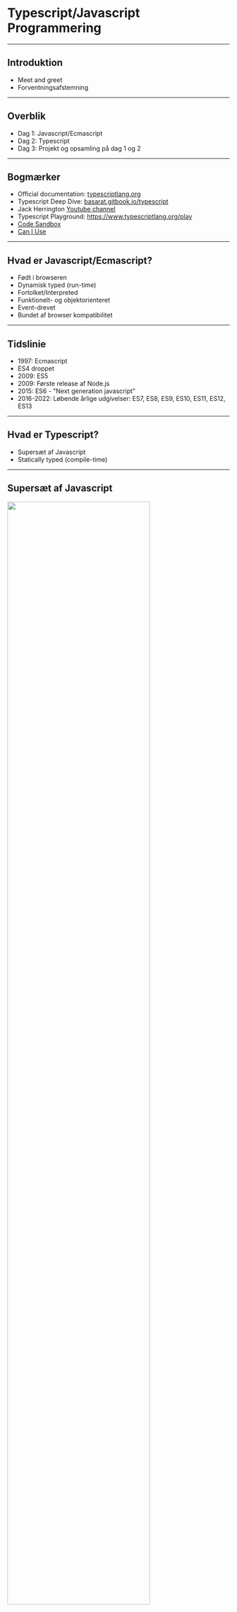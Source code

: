 
# Typescript/Javascript Programmering

---
## Introduktion

 - Meet and greet
 - Forventningsafstemning

---
## Overblik

  - Dag 1: Javascript/Ecmascript
  - Dag 2: Typescript
  - Dag 3: Projekt og opsamling på dag 1 og 2

---
## Bogmærker

- Official documentation: [typescriptlang.org](https://www.typescriptlang.org/docs/)
- Typescript Deep Dive: [basarat.gitbook.io/typescript](https://basarat.gitbook.io/typescript/)
- Jack Herrington [Youtube channel](https://www.youtube.com/watch?v=j92fxPpFaL8&list=PLNqp92_EXZBIKO8lqN3089jgZUi-FUFXX)
- Typescript Playground: https://www.typescriptlang.org/play
- [Code Sandbox](https://codesandbox.io/)
- [Can I Use](https://caniuse.com/)

---
## Hvad er Javascript/Ecmascript?

- Født i browseren
- Dynamisk typed (run-time)
- Fortolket/Interpreted
- Funktionelt- og objektorienteret
- Event-drevet
- Bundet af browser kompatibilitet

---
## Tidslinie

- 1997: Ecmascript
- ES4 droppet
- 2009: ES5
- 2009: Første release af Node.js
- 2015: ES6 - "Next generation javascript"
- 2016-2022: Løbende årlige udgivelser: ES7, ES8, ES9, ES10, ES11, ES12, ES13

---
## Hvad er Typescript?

- Supersæt af Javascript
- Statically typed (compile-time)

---
## Supersæt af Javascript
<FlexBox>
  <Image height="80%" src="../assets/js-today-typescript.png"/>
</FlexBox>

---
## Statically typed

Dette er ok:
<CodePane language="typescript" theme={tomorrow} showLineNumbers={false}>
{`
let x:number = 1;
const multiplyByTwo = (x:number) => {
  return x * 2;
}
`}
</CodePane>

Dette vil fejle:
<CodePane language="typescript" theme={tomorrow} showLineNumbers={false}>
{`
let x:string = "1";
const multiplyByTwo = (x:number) => {
  return x * 2;
}
`}
</CodePane>
---
## Compilation 1/2
<FlexBox>
  <Image width="70%" src="../assets/typescript-lifecycle.png"/>
</FlexBox>

---
## Compilation 2/2

- Design time
  - Redigerer projektet i VSCode
- Compile time
  - Projektet konverteres til Javascript
- Run time
  - Projektet kører som Javascript i browser eller Node.js
  - Bemærk: Typescript typer eksisterer ikke i runtime

---
## Hvorfor Typescript?

- Tillid
- Hurtige feedback loops 
  - Design time fejl
    - Feedback i editor > "Fail fast"
  - Compile time fejl
- Behov for mindre valideringslogik og færre unit tests
- Future javascript now

---
## Værktøjskasse

- Installer NPM og Node.JS
- Installer Yarn
- Installer VSCode

---
## NPM 1/2

NPM er ansvarlig for pakkestyring (package manager) i Javascript. Vi bruger NPM til at installere og styre afhængigheder. Sørg for at have Node.js (minimum v.16.x) installeret.

[Download Node.js](https://nodejs.org/en/download/)

---
## NPM 2/2

På Linux/Unix/Mac kan du anvende en package manager til at installere Node.js:
- Mac: [HomeBrew](https://brew.sh/)
- Linux: [APT](https://ubuntu.com/server/docs/package-management)

---
# Yarn

- Yarn er et "lag" ovenpå NPM som tilbyder nogle forbedringer i forhold til bl.a. performance.
- Yarn er ikke et krav, men kodeeksempler i kurset vil tage udgangspunkt i Yarn, da Yarn har bevæget sig i retning af at blive den nye industri standard for udvikling i Javascript.

Installere Yarn globalt:

<CodePane language="bash" theme={tomorrow} showLineNumbers={false}>
{`
$ npm install yarn --global
`}
</CodePane>

---
# VSCode

VSCode er ikke et krav (du kan f.eks. bruge WebStorm, eller terminal/VIM), MEN...
- VSCode er "bredt accepteret" som den bedste kode-editor og IDE
- God Typescript support
- Kører på alle platforme (og i browser med Github Codespaces)

Derfor tager kurset udgangspunkt at bruge VSCode.

[Download VSCode](https://code.visualstudio.com/download)

---
## Pause

---
## Javascript syntaks

I den følgende sektion gennemgår vi grundlæggende Javascript syntaks. 

Da Typescript er et supersæt af Javascript er alt hvad vi lærer her også gyldig Typescript.

---
## Variable

Du kan bruge forskellige keywords `var`, `let` og `const` til at definere en variabel.

<CodePane language="typescript" theme={tomorrow} showLineNumbers={false}>
{`
var a = "Jens";
console.log(a); // "Jens"
let b = "Børge";
console.log(b); // "Børge"
const c = "Hansen";
console.log(c); // "Hansen"
`}
</CodePane>

---
## Variable - re-assignment

Hvis du anvender `var` eller `let` kan du ændre værdien af variablen senere i koden:

<CodePane language="javascript" theme={tomorrow} showLineNumbers={false}>
{`
let a = "Jens";
let b = "Hansen";
b = "Jensen";
console.log(a + " " + b); // "Jens Jensen"
`}
</CodePane>

---
## Variable - konstante værdier

Hvis du benytter `const` kan du ikke ændre værdien af variablen senere:

<CodePane language="javascript" theme={tomorrow} showLineNumbers={false}>
{`
const a = "Jens";
const b = "Hansen";
b = "Jensen"; // Fejl
`}
</CodePane>

---
## Variable - forskel på `var` og `let`

`var` er function scoped. `let` er block scoped.

<CodePane language="javascript" theme={tomorrow} showLineNumbers={false}>
{`
function run() {
  var foo = "Foo";
  let bar = "Bar";
  console.log(foo, bar); // Foo Bar
  {
    var moo = "Mooo"
    let baz = "Bazz";
    console.log(moo, baz); // Mooo Bazz
  }
  console.log(moo); // Mooo
  console.log(baz); // ReferenceError
}
run();
`}
</CodePane>

---
## Varable uden keyword

Hvis man deklarerer en variabel uden keyword bliver den automatisk tilføjet til global scope. Dette er en dårlig praksis og skal undgås, da du risikerer at overskrive andre variable i global scope - f.eks. fra et library du kunne have loaded.

<CodePane language="javascript" theme={tomorrow} showLineNumbers={false}>
{`
// Gør aldrig dette
a = "Jens"; // Implicit global
// Skal du bruge en global variabel, så gør det eksplicit med window:
window.a = "Jens"; // Explicit global
`}
</CodePane>

---
## Variable - best practice

- Brug `const` så ofte som muligt. Det er mere forudsigeligt.
- Brug `let` hvis du skal ændre værdien af variablen senere i koden.
- Undgå at bruge `var` med mindre du skriver kode der skal understøtte ES5, da function scope er forvirrende for udviklere med baggrund i andre sprog og er skyld i mange bugs.
- Brug aldrig variable deklareret uden keyword (implicit globals)

---
## Dynamiske typer

Javascript er et dynamisk sprog, hvilket betyder at du ikke behøver at definere datatypen af en variabel. 

Datatypen bliver automatisk bestemt af værdien:

<CodePane language="javascript" theme={tomorrow} showLineNumbers={false}>
{`
"Jens" // string
42 // number
true // boolean
`}
</CodePane>

---
## Primitive datatyper i Javascript

Javascript har 7 primitive datatyper:

<CodePane language="javascript" theme={tomorrow} showLineNumbers={false}>
{`
"Jens" // string
42 // number
true // boolean
null // null
undefined // undefined
Symbol("foo") // symbol
BigInt(9007199254740991) // bigint
`}
</CodePane>

---
## Strenge (strings)
En `string` er en tekststreng. Og kan defineres med enkelt eller dobbelt anførselstegn.
<CodePane language="javascript" theme={tomorrow} showLineNumbers={false}>
{`
"Jens"
'Peter'
'Streng der indeholder "dobbelte" anførselstegn';
"Streng der indeholder 'enkelte' anførselsetegn.";
`}
</CodePane>

---
## Sammensatte strenge
<CodePane language="javascript" theme={tomorrow} showLineNumbers={false}>
{`
const samlet = "Jens" + " " + "Peter"; // "Jens Peter"
const matematik = "1" + "2"; // "12"
`}
</CodePane>
---
## Template literals
- Anvender backticks ` i stedet for anførselstegn.
- Særlig syntaks til at indsætte variabler i strengen.

<CodePane language="javascript" theme={tomorrow} showLineNumbers={false}>
{`
const firstName = "Jens";
const lastName = "Hansen";
const samlet = \`\${firstName} \${lastName}\`; // "Jens Hansen"
const samlet2 = \`Mit navn er \${firstName} \${lastName} og jeg bor i Odder.\`; // "Mit navn er Jens Hansen og jeg bor i Odder."
`}
</CodePane>

---
## Øvelse

Strenge assignment og template literals:

[![Edit variables-assignment-strings](https://codesandbox.io/static/img/play-codesandbox.svg)](https://codesandbox.io/s/variables-assignment-strings-wl3pqf?fontsize=14&hidenavigation=1&theme=light)

---
## Pause

---
## Tal i javascript (numbers)

- Modsat andre programmeringssprog anvendes typen `number` til både heltal og decimaltal.
- BigInt kan anvendes til at repræsentere heltal større end 2^53 - 1.

---
## Aritmetik

| Operator | Beskrivelse    |
|----------|----------------|
| +        | Addition       |
| \-       | Subtraction    |
| \*       | Multiplication |
| \*\*     | Exponentiation |
| /        | Division       |
| %        | Modulus (rest) |
| ++       | Increment      |
| \--      | Decrement      |

---
## Aritmetik (eksempler)

<CodePane language="javascript" theme={tomorrow} showLineNumbers={false}>
{`
1 + 2 // 3 // Addition
7 - 2 // 5 // Subtraction
2 * 2 // 4 // Multiplication
2 ** 3 // 8 // Exponentiation
2 / 2 // 1 // Division
3 % 2 // 1 // Modulus (rest)
let a = 1; a++; // 2 // Increment
let b = 10; b--; // 9 // Decrement
`}
</CodePane>

---
## Konvertere strenge til tal 1/3

Hvis man på forhånd ved en streng indeholder et tal kan man konvertere den til et tal med `Number()`, `parseInt()` eller `parseFloat()`.

`parseInt()` returnerer det først heltal den finder i strengen:

<CodePane language="javascript" theme={tomorrow} showLineNumbers={false}>
{`
parseInt("32px") // 32
`}
</CodePane>

---
## Konvertere strenge til tal 2/3

`parseFloat()` returnerer det først decimaltal den finder i strengen:

<CodePane language="javascript" theme={tomorrow} showLineNumbers={false}>
{`
parseFloat("32.2px") // 32.2
`}
</CodePane>

---
## Konvertere strenge til tal 3/3

`Number()` forsøger at konvertere hele strengen til et tal:

<CodePane language="javascript" theme={tomorrow} showLineNumbers={false}>
{`
Number("32") // 32
Number("32.2") // 32.2
Number("32px") // NaN
`}
</CodePane>

---
## Øvelse

Artimetik og matematiske operatorer:

[![Edit variables-numbers-arithmetic](https://codesandbox.io/static/img/play-codesandbox.svg)](https://codesandbox.io/s/hungry-carlos-on3e7b?fontsize=14&hidenavigation=1&theme=light)

---
## Equality

- Loosely equal: `==`
  - Javascript konverterer værdierne til samme type før sammenligning.
- Strictly equal: `===`
  - Javascript sammenligner værdierne uden konvertering.

[MDN: Equality comparisons and sameness](https://developer.mozilla.org/en-US/docs/Web/JavaScript/Equality_comparisons_and_sameness)

---
## Kontrolstrukturer - if

<CodePane language="typescript" theme={tomorrow} showLineNumbers={false}>
{`
if (userInput % 2) {
  /* Hvis user input er ulige */
  return 'a';
}
`}
</CodePane>

---
## Kontrolstrukturer - if/else
<CodePane language="typescript" theme={tomorrow} showLineNumbers={false}>
{`
if (userInput % 2) {
  /* Hvis user input er ulige */
  return 'a';
} else {
  /* Hvis user input er ulige */
  return 'b';
}
`}
</CodePane>
---
## Ternary operator

Samme princip som `if/else` men på en linie:

<CodePane language="typescript" theme={tomorrow} showLineNumbers={false}>
{`
return userInput % 2 ? 'a' : 'b';
`}
</CodePane>
---
## AND/OR

AND:
<CodePane language="typescript" theme={tomorrow} showLineNumbers={false}>
{`
return a && b;
`}
</CodePane>

OR:
<CodePane language="typescript" theme={tomorrow} showLineNumbers={false}>
{`
return a || b;
`}
</CodePane>

---
## Nullish coalescing operator
<CodePane language="typescript" theme={tomorrow} showLineNumbers={false}>
{`
let accountAmount = 0;
return accountAmount || 'No account found'; // 'No account found'
...
let accountAmount = 0;
return accountAmount ?? 'No account found'; // 0
`}
</CodePane>

[Video by Web Dev Simplified](https://youtu.be/v2tJ3nzXh8I?t=41)

---
## Pause

---
## Iteration - loops

- Loops (iterators) anvendes når man vil gentage en stump kode flere gange.
- Der findes 3 forskellige typer loops i javascript:
  - `for`
  - `while`
  - `do while`

---
## For loop

<CodePane language="typescript" theme={tomorrow} showLineNumbers={false}>
{`
for (let i = 0; i < 10; i++) {
  console.log(i); // 0, 1, 2, 3, 4, 5, 6, 7, 8, 9
}
`}
</CodePane>

---
## While loop

<CodePane language="typescript" theme={tomorrow} showLineNumbers={false}>
{`
let i = 0;
while (i < 10) {
  console.log(i); // 0, 1, 2, 3, 4, 5, 6, 7, 8, 9
  i++;
}
`}
</CodePane>

---
## do...while loop

<CodePane language="typescript" theme={tomorrow} showLineNumbers={false}>
{`
let i = 0;
do {
  console.log(i); // 0, 1, 2, 3, 4, 5, 6, 7, 8, 9
  i++;
} while (i < 10);
`}
</CodePane>

---
## Øvelse

Iterators

[![Edit trusting-http-qhrnek](https://codesandbox.io/static/img/play-codesandbox.svg)](https://codesandbox.io/s/trusting-http-qhrnek?fontsize=14&hidenavigation=1&theme=light)

---
## Pause

---
## Objekter

Et javascript objekt er en entitet der definerer egenskaber (properties) og data.

Eksempel:

<CodePane language="javascript" theme={tomorrow} showLineNumbers={false}>
{`
let person = {
  name: "John Doe",
  age: 30,
  occupation: "Software Developer",
};
`}
</CodePane>

---
## Indlejrede objekter

Et javascript objekt kan indeholde indlejrede objekter:

<CodePane language="javascript" theme={tomorrow} showLineNumbers={false}>
{`
let person = {
  name: "John Doe",
  age: 30,
  occupation: "Software Developer",
  address: {
    street: "123 Main St",
    city: "Anytown",
    state: "CA",
    zip: "12345"
  },
};
`}
</CodePane>

---
## Tilgå objekt værdier

Man kan tilgå objekt værdier på to måder:

<CodePane language="javascript" theme={tomorrow} showLineNumbers={false}>
{`
  // Dot notation
  const name = person.name;
  // Bracket notation
  const name = person["name"];
  // Nestede værdier
  const street = person.address.street;
`}
</CodePane>

---
## Object destructuring

Man kan anvende object destructuring som en genvej til at oprette en ny variabel og tildele den en værdi fra et objekt på samme tid. Man "plukker" værdien ud af objektet:

<CodePane language="javascript" theme={tomorrow} showLineNumbers={false}>
{`
  const { name } = person;
  console.log(name); // "John Doe"
  // Eller flere værdier på samme tid:
  const { name, age, occupation } = person;
  console.log(name, age, occupation); // "John Doe", 30, "Software Developer"
`}
</CodePane>

---
## Arrays

Et javascript array er en liste af værdier.

<CodePane language="javascript" theme={tomorrow} showLineNumbers={false}>
{`
  const list = [1, 2, 3, 4, 5];
`}
</CodePane>

I javascript kan et array indeholde værdier af forskellige typer:

<CodePane language="javascript" theme={tomorrow} showLineNumbers={false}>
{`
  const list = [1, "to", { id: 3} , 4, "5"];
`}
</CodePane>

---
## Array destructuring

Ligesom objekter kan man anvende destructuring med arrays:

<CodePane language="javascript" theme={tomorrow} showLineNumbers={false}>
{`
  const list = [1, 2, 3 , 4, 5];
  const [first, second, third] = list;
  console.log(first, second, third); // 1, 2, 3
`}
</CodePane>

---
## JSON

- JSON står for JavaScript Object Notation
- Gemmes i en .json fil
- Bruges ofte til at gemme data til en fil eller til at udveksle data med et API

---
## JSON

JSON ligner et javascript objekt, men bemærk at at alle værdier i JSON skal være i dobbelte anførselstegn:

<CodePane language="json" theme={tomorrow} showLineNumbers={false}>
{`
{
  "name": "John Doe",
  "age": "30",
  "occupation": "Software Developer",
  "address": {
    "street": "123 Main St",
    "city": "Anytown",
    "state": "CA",
    "zip": "12345"
  }
}
`}
</CodePane>

---
## JSON Parse

En json fil kan importeres i en javascript fil og konverteres til et object med JSON.parse();

<CodePane language="json" theme={tomorrow} showLineNumbers={false}>
{`import person from './person.json';
const obj = JSON.parse(person);`}
</CodePane>

Ligeledes kan man serialisere et objekt til JSON med JSON.stringify():

<CodePane language="json" theme={tomorrow} showLineNumbers={false}>
{`
const obj = { name: "John Doe", age: 30 };
const jsontext = JSON.stringify(obj);
`}
</CodePane>

---
## Øvelse

Objekter og Arrays:

[![Edit objects-and-arrays](https://codesandbox.io/static/img/play-codesandbox.svg)](https://codesandbox.io/s/amazing-platform-zqfbng?fontsize=14&hidenavigation=1&theme=light)

---
## Pause

---
## Funktioner

- Funktioner er en af de vigtigste byggesten i javascript.
- En funktion er en sekvens af instruktioner der er pakket som en enhed og kan genbruges.
- En funktion er en blok kode der udfører et stykke arbejde når den bliver kaldt.
- En funktion kan tage parametre og returnere en værdi.
- En funktion kan også modificere værdier udenfor sit eget scope (side effects)

---
## Funktioner (syntaks)

<CodePane language="typescript" theme={tomorrow} showLineNumbers={false}>
{`
function sum(a, b) { return a + b }
`}
</CodePane>

---
## Anatomien af en funktion 1/2

<CodePane language="typescript" theme={tomorrow} showLineNumbers={false}>
{`
function sum(a, b) { return a + b }
`}
</CodePane>

- Navn: sum
- Parametre: a, b
- Returværdi: a + b

---
## Anatomien af en funktion 2/2

<CodePane language="typescript" theme={tomorrow} showLineNumbers={false}>
{`
function capitalize(input) {
  const output = input.toUpperCase();
  return output;
}
`}
</CodePane>

- Navn: capitalize
- Parametre: input
- Returværdi: output

---
## Anonyme funktioner
Anonym funktion:

<CodePane language="typescript" theme={tomorrow} showLineNumbers={false}>
{`
function(a, b) {return a + b }
`}
</CodePane>

Anonym funktion med variabel:
<CodePane language="typescript" theme={tomorrow} showLineNumbers={false}>
{`
const sum = function(a, b) {return a + b }
sum(1, 2); // 3
`}
</CodePane>

---
## Arrow funktion

<CodePane language="typescript" theme={tomorrow} showLineNumbers={false}>
{`
const capitalize = (input) => { return input.toUpperCase() }
`}
</CodePane>

Hvis der kun er en parameter kan paranteser undlades:

<CodePane language="typescript" theme={tomorrow} showLineNumbers={false}>
{`
const capitalize = input => { return input.toUpperCase() }
`}
</CodePane>

Hvis funktionen returnerer på en linie kan blok og return statement undlades:

<CodePane language="typescript" theme={tomorrow} showLineNumbers={false}>
{`
const capitalize = input => input.toUpperCase();
`}
</CodePane>


---
## Funktioner (3/3)

Det kaldes en metode når en objekt- eller klasse property har en funktion som værdi:

<CodePane language="typescript" theme={tomorrow} showLineNumbers={false}>
{`
const someObject = {
  val: 123,
  callMe: (a) => { return % a }
}
const result = someObject.callMe(2);
`}
</CodePane>

---
## Funktioner - Default argumenter

Man kan definere default værdier for parametre:

<CodePane language="typescript" theme={tomorrow} showLineNumbers={false}>
{`
const sum = (a = 1, b = 2) => a + b;
sum(7,3) // 10
sum() // 3
`}
</CodePane>

---
## Hoisting

Virker:
<CodePane language="typescript" theme={tomorrow} showLineNumbers={false}>
{`
doSomething(); 
function doSomething() { return "yes" }
`}
</CodePane>

Virker ikke:
<CodePane language="typescript" theme={tomorrow} showLineNumbers={false}>
{`
doSomethingElse(); 
const doSomethingElse = () => { return "yes" }
`}
</CodePane>

---
## Funktioner som returnerer funktioner

<CodePane language="typescript" theme={tomorrow} showLineNumbers={false}>
{`
function calculator(operation) {
  if (operation === 'add') {
    return function(a, b) { return a + b; }
  } else if (operation === 'subtract') {
    return function (a, b) { return a - b };
  }
}
calculator('add)(1, 2); // 3
`}
</CodePane>

---
## Funktion som tager en funktion som parameter

<CodePane language="typescript" theme={tomorrow} showLineNumbers={false}>
{`
function processWithCallback(x, y, callback) {
  const result = x * y;
  callback(result);
  return result;
}
process(3, 7, (a) => { console.log(a)})
process(5, 2, (a) => { persistToDatabase(a)})
`}
</CodePane>
---
## Øvelse

Funktioner, objekter og arrays

[![Edit functions-with-objects-and-arrays](https://codesandbox.io/static/img/play-codesandbox.svg)](https://codesandbox.io/s/functions-with-objects-and-arrays-2vl0mi?fontsize=14&hidenavigation=1&theme=light)

---
## Pause

---
## Guard clauses (1/2)

Without guard clause:

<CodePane language="typescript" theme={tomorrow} showLineNumbers={false}>
{`
function processRequest(paramA, paramB) {
  if (typeof paramA !== 'undefined' || typeof paramB !== 'undefined' ) {
    const result = paramA + paramB;
    return result;
  } else {
    return null;
  }
}
`}
</CodePane>

---
## Guard clauses (2/2)

With guard clause:

<CodePane language="typescript" theme={tomorrow} showLineNumbers={false}>
{`
function processRequest(paramA, paramB) {
  if (typeof paramA === 'undefined' || typeof paramB === 'undefined' ) {
    return null;
  }
  return paramA + paramB;
}
`}
</CodePane>

[Video by Web Dev Simplified](https://www.youtube.com/watch?v=EumXak7TyQ0)

---
## Spread syntax

"Udvide" et array eller et objekt til en liste af argumenter.

<CodePane language="typescript" theme={tomorrow} showLineNumbers={false}>
{`
function sum(x, y, z) {
  return x + y + z;
}
const numbers = [1, 2, 3];
console.log(sum(...numbers));
// Expected output: 6
console.log(sum.apply(null, numbers));
// Expected output: 6
`}
</CodePane>

---
## Kopiere objekt eller array med spread syntax

Et meget anvendt pattern er at kopiere et objekt eller et array med spread syntax:

<CodePane language="typescript" theme={tomorrow} showLineNumbers={false}>
{`
  // Objekt
  const obj = { a: 1, b: 2, c: 3 };
  const obj2 = { ...obj };
  // Array
  const arr = [1, 2, 3];
  const arr2 = [...arr];
`}
</CodePane>

---
## Immutable objekter og arrays

Når man tilstræber immutability er det vigtigt at kopiere objektet hver gang man modificerer det:

<CodePane language="typescript" theme={tomorrow} showLineNumbers={false}>
{`
  // Objekt
  const obj = { a: 1, b: 2, c: 3 };
  const obj2 = { ...obj, a: 4 };
`}
</CodePane>

---
## Array Funktioner `Array.forEach()`

For each afvikler en stump kode for hvert element i et array. Der returneres ikke noget fra forEach.

<CodePane language="typescript" theme={tomorrow} showLineNumbers={false}>
{`
const list = [1, 2, 3, 4, 5];
list.forEach((item) => { console.log(item) }); // 1, 2, 3, 4, 5
`}
</CodePane>


---
## Array Funktioner `Array.map()`

Map ligner forEach, men afviger ved at returnere et nyt array med de ændrede værdier.

<CodePane language="typescript" theme={tomorrow} showLineNumbers={false}>
{`
const list = [1, 2, 3, 4, 5];
const newList = list.map((item) => { return item - 1 }); // [0, 1, 2, 3, 4]
`}
</CodePane>

---
## Array Funktioner `Array.find()`

Find returnerer det første element i et array, der matcher et givent kriterie.

<CodePane language="typescript" theme={tomorrow} showLineNumbers={false}>
{`
const list = [
  { id:1, name: 'first'},
  { id:2, name: 'second' }
];
const picked = list.find((item) => { return item.id === 2 });
console.log(picked); // { id:2, name: 'second' }
`}
</CodePane>

---
## Array Funktioner `Array.filter()`

Filter returnerer et nyt array med alle elementer, der matcher et givent kriterie.

<CodePane language="typescript" theme={tomorrow} showLineNumbers={false}>
{`
const list = [
  { id:1, name: 'first'},
  { id:2, name: 'second' },
  { id: 3, name: 'third' },
  { id: 4, name: 'fourth' },
  { id: 5, name: 'fifth' }
];
const picked = list.filter((item) => { item.id > 3 });
console.log(picked); // [{ id: 4, name: 'fourth' }, { id: 5, name: 'fifth' }]
`}
</CodePane>

---
## Array Funktioner `Array.reduce()`

Reduce reducerer et array til en enkelt værdi.

<CodePane language="typescript" theme={tomorrow} showLineNumbers={false}>
{`
const dates = [
  new Date('2020-03-04'),
  new Date('2018-04-03'),
  new Date('2022-01-01'),
  new Date('2020-05-06'),
  new Date('2021-02-01')
];
const latestDate = dates.reduce((latest, current) => {
  return current > latest ? current : latest;
});
`}
</CodePane>

---
## Øvelse

Array funktioner

[![Edit array-methods](https://codesandbox.io/static/img/play-codesandbox.svg)](https://codesandbox.io/s/array-methods-dztykn?fontsize=14&hidenavigation=1&theme=light)


---
## Classes

En klasse er et template for objekter. En klasse definerer et objekts egenskaber og metoder.

<CodePane language="typescript" theme={tomorrow} showLineNumbers={false}>
{`
class Greeter {
  greeting: string;
  constructor(message: string) {
    this.greeting = message;
  }
  greet() {
    return "Hello, " + this.greeting;
  }
}
let greeter = new Greeter("world");
`}
</CodePane>

---
## Nedarvning

- En klasse kan arve egenskaber fra en anden klasse.
- En klasse kan kun arve fra en klasse ad gangen.

---
## Nedarvning eksempel

<CodePane language="typescript" theme={tomorrow} showLineNumbers={false}>
{`
class Animal {
  move() {
    console.log('Animal moved');
  }
}
class Dog extends Animal {
  bark() {
    console.log("Woof! Woof!");
  }
}
const dog = new Dog();
dog.bark();
dog.move(10);
dog.bark();
`}
</CodePane>

---
## Public, private, and protected modifiers

- Public: kan tilgås fra alle steder (default)
- Private: kan kun tilgås indenfor klassen.
- Protected: kan kun tilgås indenfor klassen og dens subklasser.

---
## Public, private, and protected modifiers

<CodePane language="typescript" theme={tomorrow} showLineNumbers={false}>
{`
const fullNameMaxLength = 10;
class Employee {
  private _fullName: string = "";
  get fullName(): string {
    return this._fullName;
  }
  set fullName(newName: string) {
    if (newName && newName.length > fullNameMaxLength) {
      throw new Error("fullName has a max length of " + fullNameMaxLength);
    }
    this._fullName = newName;
  }
}
let employee = new Employee();
employee.fullName = "Bob Smith";
if (employee.fullName) {
  console.log(employee.fullName);
}
`}
</CodePane>

---
## Static properties

- Properties der er defineret som static, kan tilgås direkte fra klassen, ikke fra instanser af klassen.
- Bruges til generelle værdier der gælder for alle klasser.

---
## Static properties

<CodePane language="typescript" theme={tomorrow} showLineNumbers={false}>
{`
class Grid {
  static origin = { x: 0, y: 0 };
 
  calculateDistanceFromOrigin(point: { x: number; y: number }) {
    let xDist = point.x - Grid.origin.x;
    let yDist = point.y - Grid.origin.y;
    return Math.sqrt(xDist * xDist + yDist * yDist) / this.scale;
  }
 
  constructor(public scale: number) {}
}
 
let grid1 = new Grid(1.0); // 1x scale
let grid2 = new Grid(5.0); // 5x scale
 
console.log(grid1.calculateDistanceFromOrigin({ x: 10, y: 10 }));
console.log(grid2.calculateDistanceFromOrigin({ x: 10, y: 10 }));
`}
</CodePane>

---
## Øvelse

Klasser og nedarvning

[![Edit classes-and-inheritance](https://codesandbox.io/static/img/play-codesandbox.svg)](https://codesandbox.io/s/competent-hill-n94scy?fontsize=14&hidenavigation=1&theme=light)

---
# Del 2 - Typescript


---
## Typescript - hurtigt igang

- [Typescript Playground](https://www.typescriptlang.org/play)
- [Code Sandbox](https://codesandbox.io/)

---
## Basis typer

[Everyday types](https://www.typescriptlang.org/docs/handbook/2/everyday-types.html)

<CodePane language="typescript" theme={tomorrow} showLineNumbers={false}>
{`
const name:string = "Jens" // string
const age:number = 42 // number
const married:boolean = true // boolean
`}
</CodePane>

---
## Arrays

<CodePane language="typescript" theme={tomorrow} showLineNumbers={false}>
{`
// Array der kun indeholder tal
const numbers:number[] = [1, 2, 3];
// Array der kun indeholder strings
const names:string[] = ["Jens", "Peter", "Hans"];
// Array der kan indeholde både tal og strings
const mixed:(number|string)[] = [1, "Jens", 2, "Peter", 3, "Hans"];
`}
</CodePane>

---
## Tuple

<CodePane language="typescript" theme={tomorrow} showLineNumbers={false}>
{`
// Declare a tuple type
let x: [string, number];
// Initialize it
x = ["hello", 10]; // OK
// Initialize it incorrectly
x = [10, "hello"]; // Error
`}
</CodePane>

---
## Any

- Any er en type der kan indeholde alle typer.
- Man bør undgå at bruge any, da det fjerner mange af fordelene ved at bruge Typescript.

<CodePane language="typescript" theme={tomorrow} showLineNumbers={false}>
{`
let obj: any = { x: 0 };
// None of the following lines of code will throw compiler errors.
// Using any disables all further type checking, and it is assumed 
// you know the environment better than TypeScript.
obj.foo();
obj();
obj.bar = 100;
obj = "hello";
const n: number = obj;
`}
</CodePane>

---
## Functions

<CodePane language="typescript" theme={tomorrow} showLineNumbers={false}>
{`
// Parameter type annotation
function greet(name: string) {
  console.log("Hello, " + name.toUpperCase() + "!!");
}
// Return type annotation
function getFavoriteNumber(): number {
  return 26;
}
`}
</CodePane>

---
## Object typer

<CodePane language="typescript" theme={tomorrow} showLineNumbers={false}>
{`
// The parameter's type annotation is an object type
function printCoord(pt: { x: number; y: number }) {
  console.log("The coordinate's x value is " + pt.x);
  console.log("The coordinate's y value is " + pt.y);
}
printCoord({ x: 3, y: 7 });
`}
</CodePane>

---
## Optional arguments

- Man kan markere argumenter som valgfrie ved at tilføje et ? efter argumentet.
- Det er ofte en god ide at bruge default argumenter sammen med optional arguments.

<CodePane language="typescript" theme={tomorrow} showLineNumbers={false}>
{`
function printName(first: string; last?: string) {
  // ...
}
// With default argument
function printName(first: string; last?: string = "Hansen") {
  // ...
}
`}
</CodePane>

---
## Type Alias

- En type med et navn
- Kan bruges til at gøre kode mere læselig
- Genbrug af type definitioner

---
## Type Alias

<CodePane language="typescript" theme={tomorrow} showLineNumbers={false}>
{`
type Point = {
  x: number;
  y: number;
};
// Exactly the same as the earlier example
function printCoord(pt: Point) {
  console.log("The coordinate's x value is " + pt.x);
  console.log("The coordinate's y value is " + pt.y);
}
printCoord({ x: 100, y: 100 });
`}
</CodePane>

---
## Interface

- Alternativ til type alias
- Kan bruges til at beskrive objekter
- Interfaces kan bruge nedarvning

<CodePane language="typescript" theme={tomorrow} showLineNumbers={false}>
{`
interface Point {
  x: number;
  y: number;
}
function printCoord(pt: Point) {
  console.log("The coordinate's x value is " + pt.x);
  console.log("The coordinate's y value is " + pt.y);
}
printCoord({ x: 100, y: 100 });
`}
</CodePane>

---
## Type intersection

Man kan kombinere typer med type intersections:

<CodePane language="typescript" theme={tomorrow} showLineNumbers={false}>
{`
type typeAB = typeA & typeB;
`}
</CodePane>

---
## Union type

En union type er en type der kan indeholde flere typer.

<CodePane language="typescript" theme={tomorrow} showLineNumbers={false}>
{`
function printId(id: number | string) {
  console.log("Your ID is: " + id);
}
`}
</CodePane>

---
## Enum type

Brug unions i stedet for Enums: [Stackoverflow](https://stackoverflow.com/questions/40275832/typescript-has-unions-so-are-enums-redundant)

<CodePane language="typescript" theme={tomorrow} showLineNumbers={false}>
{`
enum Status {
  Idle = "idle",
  Pending = "pending",
  Resolved = "resolved",
  Rejected = "rejected"
};
`}
</CodePane>

---
## Readonly

- Man kan erklære en property i en type som readonly
- Fungerer både i interfaces og type aliases
- Readonly gør for properties hvad `const` gør for variabler.

<CodePane language="typescript" theme={tomorrow} showLineNumbers={false}>
{`
interface Foo {
    readonly bar: number;
    readonly bas: number;
}
type Foo = {
    readonly bar: number;
    readonly bas: number;
}
`}
</CodePane>

---
## Øvelse

Type aliases of interfaces

[![Edit type-aliases-and-interfaces](https://codesandbox.io/static/img/play-codesandbox.svg)](https://codesandbox.io/s/condescending-star-xedte4?fontsize=14&hidenavigation=1&theme=light)

---
## Types vs. Interfaces

Bør man bruge types eller interfaces?

[typescriptlang.org](https://www.typescriptlang.org/docs/handbook/2/everyday-types.html#differences-between-type-aliases-and-interfaces)
[Matt Pocock](https://www.youtube.com/watch?v=zM9UPcIyyhQ)

---
## Typescript Generics

- Generics er en måde at skrive kode der kan bruge flere typer
- Generics er en slags type funktion der kan tage en type som parameter

<CodePane language="typescript" theme={tomorrow} showLineNumbers={false}>
{`
type MyGenericType = <T>(arg: T) => T;
`}
</CodePane>

---
## Typescript Generics

[10 Tips for Mastering TypeScript Generics](https://www.youtube.com/watch?v=dLPgQRbVquo)

---
## Øvelse

Typescript Generics

[![Edit typescript-generics](https://codesandbox.io/static/img/play-codesandbox.svg)](https://codesandbox.io/s/typescript-generics-4geyu6?fontsize=14&hidenavigation=1&theme=light)


---
## Modulær Typescript


<FlexBox>
  <Image width="70%" src="../assets/modules.png"/>
</FlexBox>

---
## Typescript lokalt projekt

For at starte at basis Typescript projekt lokalt, kan du køre:

<CodePane language="bash" theme={tomorrow} showLineNumbers={false}>
{`
$ npm install -g typescript
$ mkdir typescript-test-project && cd $_
$ yarn add typescript --dev
$ yarn tsc --init
$ tsc [your-file.ts]
`}
</CodePane>

---
## tsconfig.json (1/5)

Du kan køre `tsc` med "flag" for eksempel:

<CodePane language="bash" theme={tomorrow} showLineNumbers={false}>
{`
$ tsc app.ts util.ts --target esnext --outfile index.js
`}
</CodePane>

Hvilket "bygger" filerne `app.ts` og `util.ts` og sætter dem sammen til en enkelt fil, `index.js`

---
## tsconfig.json (2/5)

Det er ikke praktisk at holde styr på alle compiler options med flag.

<CodePane language="bash" theme={tomorrow} showLineNumbers={false}>
{`
$ tsc --init app.ts util.ts --target esnext --outfile index.js
`}
</CodePane>

Med `--init` flaget kan du automatisk oprette en konfigurationsfil, tsconfig.json, hvor de flag du har sat bliver gemt.

---
## tsconfig.json (3/5)

Hvis du kører tsc uden options vil typescript compileren kigger efter en tsconfig.json fil og anvende de options der er angivet.

Hvis du checker tsconfig.json ind i Git og sørger for at alle fremtidige ændringer opdateres i filen, er du sikker på at dine kolleger compiler med samme options som dig.

---
## tsconfig.json (4/5)

- `tsconfig.json` kan være intimiderende
- Dokumentation: [typescriptlang.org/tsconfig](https://www.typescriptlang.org/tsconfig)
- Vigtige options:
  - files
  - include
  - exclude
  - outDir / outFile

---
## tsconfig.json (5/5)

- Vigtige options (fortsat):
  - strict
  - target
  - watchMode

---
## Linting

- Eslint
- Tslint
- Prettier

---
## Poetic

Poetic er en NPM pakke der gør det nemt at installere og konfigurere linters og prettier med forudbestemte basisindstillinger:

https://www.npmjs.com/package/poetic

<CodePane language="bash" theme={tomorrow} showLineNumbers={false}>
{`
$ npx poetic
`}
</CodePane>

---
## TS Node

Med `ts-node` kan vi afvikle typescipt filer i et servermiljø eller vi kan starte en REPL for at eksperimentere og afprøve ting.

Afvikle en fil:
<CodePane language="bash" theme={tomorrow} showLineNumbers={false}>
{`
$ npx ts-node file.ts
`}
</CodePane>

Starte en REPL:
<CodePane language="bash" theme={tomorrow} showLineNumbers={false}>
{`
$ npx ts-node
`}
</CodePane>

---
## Runtime validering

Library:

[Jack Herrington](https://www.youtube.com/watch?v=rY_XqfSHock)
[Zod](https://github.com/colinhacks/zod)

---
## Array metoder og objekter

Man kan ikke bruge Array metoder på objekter, men man kan konvertere Arrays til Objekt med `Object.entries`.

<CodePane language="typescript" theme={tomorrow} showLineNumbers={false}>
{`
const timesheetByName = {
  michael: { hours: "237"},
  john: { hours: "252"},
  jane: { hours: "212"},
  michelle: { hours: "141"}
};
const timesheetEntries = Object.entries(timesheetByName);
const totalHours = timesheetEntries.reduce((sum, [key, value]) => {
  return sum + Number(value.hours);
}, 0);
`}
</CodePane>

---
## Optional chaining

Optional chaining giver mulighed for at undgå at få en fejl, hvis et objekt eller et array er undefined. Eksempel:

<CodePane language="typescript" theme={tomorrow} showLineNumbers={false}>
{`
const adventurer = {
  name: 'Alice',
  cat: {
    name: 'Dinah'
  }
};
const dogName = adventurer.dog?.name;
console.log(dogName);
// Expected output: undefined
console.log(adventurer.someNonExistentMethod?.());
// Expected output: undefined
`}
</CodePane>

---
## Rest parameters

Giver adgang til at tage et ukendt antal parametre som et array.

<CodePane language="typescript" theme={tomorrow} showLineNumbers={false}>
{`
function sum(...theArgs) {
  let total = 0;
  for (const arg of theArgs) {
    total += arg;
  }
  return total;
}
console.log(sum(1, 2, 3));
// Expected output: 6
console.log(sum(1, 2, 3, 4));
// Expected output: 10
`}
</CodePane>

---
## Promises
Promises er en måde at håndtere asynkronitet på. En promise kan være i tre forskellige tilstande:
- Pending
- Fulfilled
- Rejected

---
## Promises

Opret et Promise:

<CodePane language="typescript" theme={tomorrow} showLineNumbers={false}>
{`
const myPromise = new Promise((resolve, reject) => {
  setTimeout(() => {
    resolve("foo");
  }, 300);
});
`}
</CodePane>

---
## Promises

<CodePane language="typescript" theme={tomorrow} showLineNumbers={false}>
{`
const handleFulfilled = (value) => {
  console.log(value);
};
const handleRejected = (error) => {
  console.log(error);
};
myPromise.then(handleFulfilled, handleRejected)
`}
</CodePane>


---
## Async / Await

<CodePane language="typescript" theme={tomorrow} showLineNumbers={false}>
{`
const run = async function() {
  const result = await myPromise();
  console.log(result);
}
run();
`}
</CodePane>

---
## Project

Byg et SDK for en biograf

[![Edit movie-exercise](https://codesandbox.io/static/img/play-codesandbox.svg)](https://codesandbox.io/s/movie-exercise-0p20tb?fontsize=14&hidenavigation=1&theme=light)